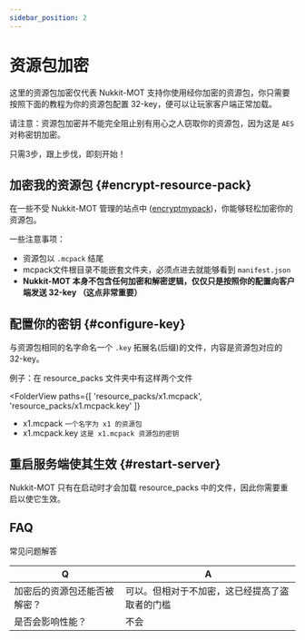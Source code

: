 ```yaml
---
sidebar_position: 2
---
```



# 资源包加密

这里的资源包加密仅代表 Nukkit-MOT 支持你使用经你加密的资源包，你只需要按照下面的教程为你的资源包配置 32-key，便可以让玩家客户端正常加载。

请注意：资源包加密并不能完全阻止别有用心之人窃取你的资源包，因为这是 `AES` 对称密钥加密。

只需3步，跟上步伐，即刻开始！

## 加密我的资源包 \{#encrypt-resource-pack}

在一些不受 Nukkit-MOT 管理的站点中 ([encryptmypack](https://encryptmypack.com))，你能够轻松加密你的资源包。

一些注意事项：
- 资源包以 `.mcpack` 结尾
- mcpack文件根目录不能嵌套文件夹，必须点进去就能够看到 `manifest.json`
- **Nukkit-MOT 本身不包含任何加密和解密逻辑，仅仅只是按照你的配置向客户端发送 32-key （这点非常重要）**


## 配置你的密钥 \{#configure-key}

与资源包相同的名字命名一个 `.key` 拓展名(后缀)的文件，内容是资源包对应的 32-key。

例子：在 resource_packs 文件夹中有这样两个文件  

<FolderView
	paths={[
    'resource_packs/x1.mcpack',
    'resource_packs/x1.mcpack.key'
  ]}
>
</FolderView>

- x1.mcpack `一个名字为 x1 的资源包`
- x1.mcpack.key `这是 x1.mcpack 资源包的密钥`

## 重启服务端使其生效 \{#restart-server}

Nukkit-MOT 只有在启动时才会加载 resource_packs 中的文件，因此你需要重启以使它生效。

## FAQ

常见问题解答

| Q                             | A                                              |
|-------------------------------|------------------------------------------------|
| 加密后的资源包还能否被解密？    | 可以。但相对于不加密，这已经提高了盗取者的门槛    |
| 是否会影响性能？               | 不会                                           |